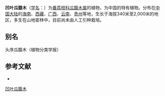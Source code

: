 {{Speciesbox
| name = 凹叶瓜馥木
| status = 
| status_system = 
| image =
| genus = Fissistigma
| species = retusum
| authority = (Lev.) Rehd.
}}

'''凹叶瓜馥木'''（[[学名|学名]]：{{lang|la|''Fissistigma retusum''}}）为[[番荔枝科|番荔枝科]][[瓜馥木属|瓜馥木属]]的植物，为中国的特有植物。分布在[[中国大陆|中国大陆]]的[[海南|海南]]、[[西藏|西藏]]、[[广西|广西]]、[[云南|云南]]、[[贵州|贵州]]等地，生长于海拔340米至2,000米的地区，多生在山地密林中，目前尚未由人工引种栽培。

== 别名 ==
头序瓜馥木（植物分类学报）

== 参考文献 ==
<div class="references-small">
* {{cite web| url =http://www.bioinfo.cn/db05/KmzwSpecies.php?action=view&id=537| title =凹叶瓜馥木| work =《中国高等植物数据库全库》| publisher =中国科学院微生物研究所| author =昆明植物研究所| accessdate =2009-02-21| deadurl =yes| archiveurl =https://web.archive.org/web/20160305103032/http://www.bioinfo.cn/db05/KmzwSpecies.php?action=view&id=537| archivedate =2016-03-05}}
</div>
{{Taxonbar|from=Q10896546}}

[[Category:瓜馥木属|凹叶瓜馥木]]


{{植物小作品}}